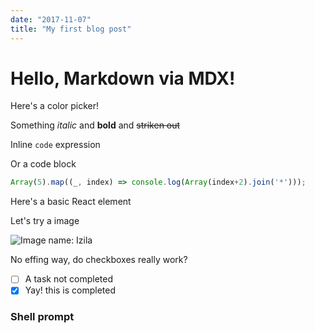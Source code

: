 ```yaml
---
date: "2017-11-07"
title: "My first blog post"
---
```


# Hello, Markdown via MDX!

Here's a color picker!

Something _italic_ and **bold** and ~~striken out~~

Inline `code` expression

Or a code block

```js
Array(5).map((_, index) => console.log(Array(index+2).join('*')));
```

<div style={{ border: "1px solid rebeccapurple" }}>Here's a basic React element</div>


Let's try a image

![Image name: Izila](https://i.ytimg.com/vi/Koob42HTDTc/maxresdefault.jpg)

No effing way, do checkboxes really work?

- [ ] A task not completed
- [x] Yay! this is completed

### Shell prompt

```bash{outputLines: 2-10,12}
